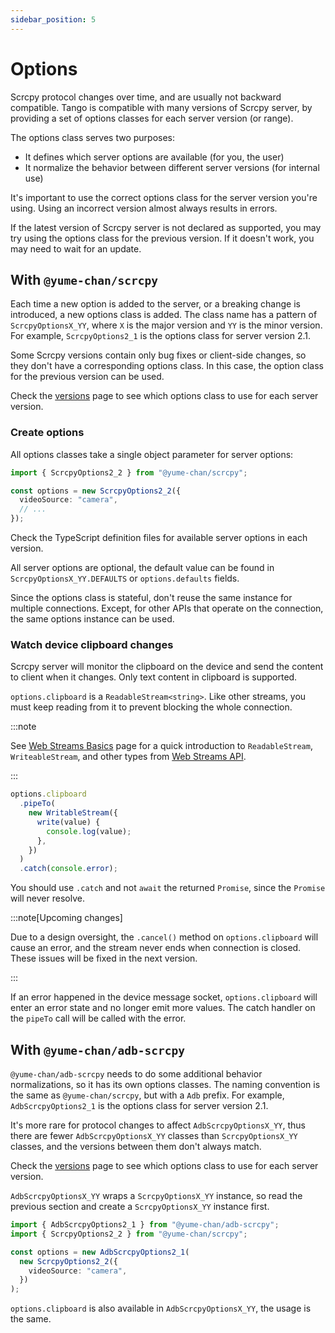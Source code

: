```yaml
---
sidebar_position: 5
---
```


# Options

Scrcpy protocol changes over time, and are usually not backward compatible. Tango is compatible with many versions of Scrcpy server, by providing a set of options classes for each server version (or range).

The options class serves two purposes:

- It defines which server options are available (for you, the user)
- It normalize the behavior between different server versions (for internal use)

It's important to use the correct options class for the server version you're using. Using an incorrect version almost always results in errors.

If the latest version of Scrcpy server is not declared as supported, you may try using the options class for the previous version. If it doesn't work, you may need to wait for an update.

## With `@yume-chan/scrcpy`

Each time a new option is added to the server, or a breaking change is introduced, a new options class is added. The class name has a pattern of `ScrcpyOptionsX_YY`, where `X` is the major version and `YY` is the minor version. For example, `ScrcpyOptions2_1` is the options class for server version 2.1.

Some Scrcpy versions contain only bug fixes or client-side changes, so they don't have a corresponding options class. In this case, the option class for the previous version can be used.

Check the [versions](../versions.mdx) page to see which options class to use for each server version.

### Create options

All options classes take a single object parameter for server options:

```ts transpile
import { ScrcpyOptions2_2 } from "@yume-chan/scrcpy";

const options = new ScrcpyOptions2_2({
  videoSource: "camera",
  // ...
});
```

Check the TypeScript definition files for available server options in each version.

All server options are optional, the default value can be found in `ScrcpyOptionsX_YY.DEFAULTS` or `options.defaults` fields.

Since the options class is stateful, don't reuse the same instance for multiple connections. Except, for other APIs that operate on the connection, the same options instance can be used.

### Watch device clipboard changes

Scrcpy server will monitor the clipboard on the device and send the content to client when it changes. Only text content in clipboard is supported.

`options.clipboard` is a `ReadableStream<string>`. Like other streams, you must keep reading from it to prevent blocking the whole connection.

:::note

See [Web Streams Basics](../../tango/web-stream.mdx) page for a quick introduction to `ReadableStream`, `WriteableStream`, and other types from [Web Streams API](https://developer.mozilla.org/en-US/docs/Web/API/Streams_API).

:::

```ts transpile
options.clipboard
  .pipeTo(
    new WritableStream({
      write(value) {
        console.log(value);
      },
    })
  )
  .catch(console.error);
```

You should use `.catch` and not `await` the returned `Promise`, since the `Promise` will never resolve.

:::note[Upcoming changes]

Due to a design oversight, the `.cancel()` method on `options.clipboard` will cause an error, and the stream never ends when connection is closed. These issues will be fixed in the next version.

:::

If an error happened in the device message socket, `options.clipboard` will enter an error state and no longer emit more values. The catch handler on the `pipeTo` call will be called with the error.

## With `@yume-chan/adb-scrcpy`

`@yume-chan/adb-scrcpy` needs to do some additional behavior normalizations, so it has its own options classes. The naming convention is the same as `@yume-chan/scrcpy`, but with a `Adb` prefix. For example, `AdbScrcpyOptions2_1` is the options class for server version 2.1.

It's more rare for protocol changes to affect `AdbScrcpyOptionsX_YY`, thus there are fewer `AdbScrcpyOptionsX_YY` classes than `ScrcpyOptionsX_YY` classes, and the versions between them don't always match.

Check the [versions](../versions.mdx) page to see which options class to use for each server version.

`AdbScrcpyOptionsX_YY` wraps a `ScrcpyOptionsX_YY` instance, so read the previous section and create a `ScrcpyOptionsX_YY` instance first.

```ts transpile
import { AdbScrcpyOptions2_1 } from "@yume-chan/adb-scrcpy";
import { ScrcpyOptions2_2 } from "@yume-chan/scrcpy";

const options = new AdbScrcpyOptions2_1(
  new ScrcpyOptions2_2({
    videoSource: "camera",
  })
);
```

`options.clipboard` is also available in `AdbScrcpyOptionsX_YY`, the usage is the same.
